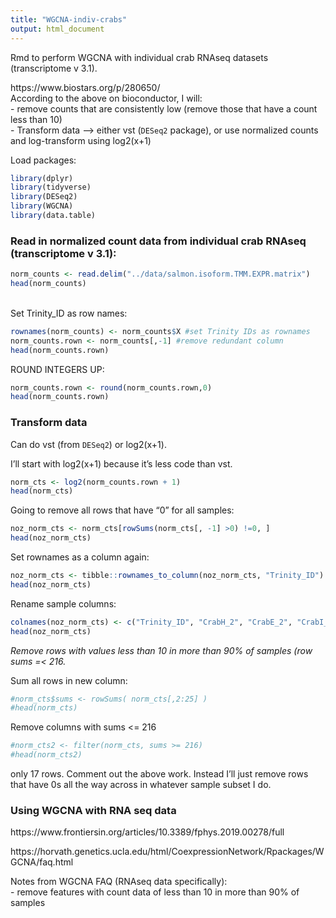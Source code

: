 ```yaml
---
title: "WGCNA-indiv-crabs"
output: html_document
---
```

Rmd to perform WGCNA with individual crab RNAseq datasets (transcriptome v 3.1). 

https://www.biostars.org/p/280650/     
According to the above on bioconductor, I will:    
- remove counts that are consistently low (remove those that have a count less than 10)          
- Transform data --> either vst (`DESeq2` package), or use normalized counts and log-transform using log2(x+1)           
 
Load packages:         
```r
library(dplyr)
library(tidyverse)
library(DESeq2)
library(WGCNA)
library(data.table)
```

### Read in normalized count data from individual crab RNAseq (transcriptome v 3.1):      
```r
norm_counts <- read.delim("../data/salmon.isoform.TMM.EXPR.matrix")
head(norm_counts)
```
\
Set Trinity_ID as row names:
```r
rownames(norm_counts) <- norm_counts$X #set Trinity IDs as rownames
norm_counts.rown <- norm_counts[,-1] #remove redundant column
head(norm_counts.rown)
```


ROUND INTEGERS UP:
```r
norm_counts.rown <- round(norm_counts.rown,0)
head(norm_counts.rown)
```

### Transform data 
Can do vst (from `DESeq2`) or log2(x+1).     

I'll start with log2(x+1) because it's less code than vst.    
```r
norm_cts <- log2(norm_counts.rown + 1)
head(norm_cts)
```

Going to remove all rows that have "0" for all samples: 
```r
noz_norm_cts <- norm_cts[rowSums(norm_cts[, -1] >0) !=0, ]
head(noz_norm_cts)
```

Set rownames as a column again:     
```r
noz_norm_cts <- tibble::rownames_to_column(noz_norm_cts, "Trinity_ID")
head(noz_norm_cts)
```

Rename sample columns: 
```r
colnames(noz_norm_cts) <- c("Trinity_ID", "CrabH_2", "CrabE_2", "CrabI_2", "CrabC_17", "CrabB_17", "CrabG_0", "CrabF_2", "CrabE_0", "CrabG_2", "CrabC_0", "CrabI_0", "CrabD_0", "CrabD_17", "CrabB_0", "CrabC_2", "CrabB_2", "CrabF_17", "CrabA_0", "CrabH_0", "CrabA_17", "CrabD_2", "CrabE_17", "CrabA_2", "CrabF_0")
head(noz_norm_cts)
```

_Remove rows with values less than 10 in more than 90% of samples (row sums =< 216._

Sum all rows in new column:     
```r
#norm_cts$sums <- rowSums( norm_cts[,2:25] )
#head(norm_cts)
```

Remove columns with sums <= 216
```r
#norm_cts2 <- filter(norm_cts, sums >= 216)
#head(norm_cts2)
```
only 17 rows. Comment out the above work. Instead I'll just remove rows that have 0s all the way across in whatever sample subset I do. 

### Using WGCNA with RNA seq data     
https://www.frontiersin.org/articles/10.3389/fphys.2019.00278/full    

https://horvath.genetics.ucla.edu/html/CoexpressionNetwork/Rpackages/WGCNA/faq.html 

Notes from WGCNA FAQ (RNAseq data specifically):    
- remove features with count data of less than 10 in more than 90% of samples




